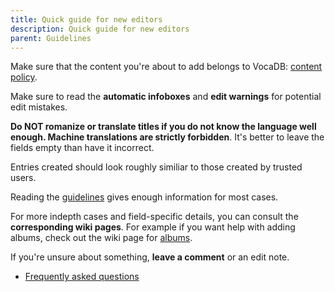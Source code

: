 ---
title: Quick guide for new editors
description: Quick guide for new editors
parent: Guidelines
---

Make sure that the content you're about to add belongs to VocaDB:  [content policy](/docs/guidelines/content-policy#songs).

Make sure to read the **automatic infoboxes** and **edit warnings** for potential edit mistakes. 

**Do NOT romanize or translate titles if you do not know the language well enough. Machine translations are strictly forbidden**. It's better to leave the fields empty than have it incorrect.

Entries created should look roughly similiar to those created by trusted users.

Reading the [guidelines](https://vocadb.net/Help/guidelines) gives enough information for most cases.

For more indepth cases and field-specific details, you can consult the **corresponding wiki pages**. For example if you want help with adding albums, check out the wiki page for [albums](/docs/albums/album-entry-editing).

If you're unsure about something, **leave a comment** or an edit note.

- [Frequently asked questions](/docs/guidelines/vocadb-editing-faq)